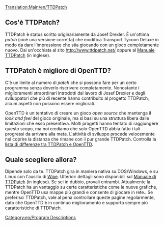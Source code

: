 [[Translation:Main/en/TTDPatch]]{{en/-}}

==Cos'è TTDPatch?==
TTDPatch è status scritto originariamente da Josef Drexler. È un'ottima ''patch'' (cioè una versione corretta) che modifica Transport Tycoon Deluxe in modo da dare l'impressione che stia giocando con un gioco completamente nuovo. Dai un'occhiata al sito http://www.ttdpatch.net/  oppure al  [http://wiki.ttdpatch.net/tiki-index.php Manuale TTDPatch] (in inglese).
 
==TTDPatch è migliore di OpenTTD?==
C'è un limite al numero di ''patch'' che si possono fare per un certo programma senza doverlo riscrivere completamente. Nonostante i miglioramenti straordinari introdotti dal lavoro di Josef Drexler e degli sviluppatori che più di recente hanno contribuito al progetto TTDPatch, alcuni aspetti non possono essere migliorati.

OpenTTD è un tentativo di creare un gioco ''open source'' che mantenga il ''look and feel'' del gioco originale, ma si basi su una struttura libera dalle limitazioni che esso presentava. Molti progetti hanno tentato di raggiungere questo scopo, ma noi crediamo che solo OpenTTD abbia fatto i tali progressi da arrivare alla meta. L'attività di sviluppo procede velocemente nel coprire la distanza che rimane con il pur grande TTDPatch. Controlla la [[Main/en/Comparison of OpenTTD and TTDPatch features|lista di differenze tra TTDPatch e OpenTTD]].

==Quale scegliere allora?==
Dipende solo da te. TTDPatch gira in maniera nativa su DOS/Windows, e su Linux con l'ausilio di [http://it.wikipedia.org/wiki/Wine Wine]. Ulteriori dettagli sono disponibili sul [http://wiki.ttdpatch.net/tiki-index.php?page=TTDonLinux Manuale di TTDPatch] (in inglese). Se sei in dubbio, provali entrambi. Attualmente la TTDPatch ha un vantaggio su certe caratteristiche come le nuove grafiche, mentre OpenTTD usa mappe più grandi e consente di giocare in rete.. Se preferisci TTDPatch, vale al pena controllare queste pagine regolarmente, dato che OpenTTD è in continuo miglioramento e supporta sempre più caratteristiche di TTDPatch.

[[Category:en/Program Descriptions]]